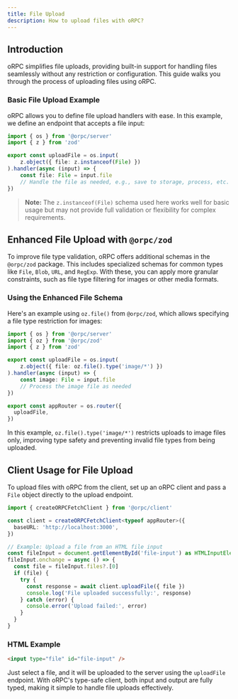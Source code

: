 ```yaml
---
title: File Upload
description: How to upload files with oRPC?
---
```


## Introduction

oRPC simplifies file uploads, providing built-in support for handling files 
seamlessly without any restriction or configuration. 
This guide walks you through the process of uploading files using oRPC.

### Basic File Upload Example

oRPC allows you to define file upload handlers with ease. 
In this example, we define an endpoint that accepts a file input:

```typescript
import { os } from '@orpc/server'
import { z } from 'zod'

export const uploadFile = os.input(
    z.object({ file: z.instanceof(File) })
).handler(async (input) => {
    const file: File = input.file
    // Handle the file as needed, e.g., save to storage, process, etc.
})
```

> **Note:** The `z.instanceof(File)` schema used here works well for basic usage but may not provide full validation or flexibility for complex requirements.

## Enhanced File Upload with `@orpc/zod`

To improve file type validation, oRPC offers additional schemas in the `@orpc/zod` package. 
This includes specialized schemas for common types like `File`, `Blob`, `URL`, and `RegExp`. 
With these, you can apply more granular constraints, such as file type filtering for images or other media formats.

### Using the Enhanced File Schema

Here's an example using `oz.file()` from `@orpc/zod`, which allows specifying a file type restriction for images:

```typescript
import { os } from '@orpc/server'
import { oz } from '@orpc/zod'
import { z } from 'zod'

export const uploadFile = os.input(
    z.object({ file: oz.file().type('image/*') })
).handler(async (input) => {
    const image: File = input.file 
    // Process the image file as needed
})

export const appRouter = os.router({
  uploadFile,
})
```

In this example, `oz.file().type('image/*')` restricts uploads to image files only, improving type safety and preventing invalid file types from being uploaded.

## Client Usage for File Upload

To upload files with oRPC from the client, set up an oRPC client 
and pass a `File` object directly to the upload endpoint.

```typescript
import { createORPCFetchClient } from '@orpc/client'

const client = createORPCFetchClient<typeof appRouter>({
  baseURL: 'http://localhost:3000',
})

// Example: Upload a file from an HTML file input
const fileInput = document.getElementById('file-input') as HTMLInputElement
fileInput.onchange = async () => {
  const file = fileInput.files?.[0]
  if (file) {
    try {
      const response = await client.uploadFile({ file })
      console.log('File uploaded successfully:', response)
    } catch (error) {
      console.error('Upload failed:', error)
    }
  }
}
```

### HTML Example

```html
<input type="file" id="file-input" />
```

Just select a file, and it will be uploaded to the server using the `uploadFile` endpoint. 
With oRPC's type-safe client, both input and output are fully typed, 
making it simple to handle file uploads effectively.